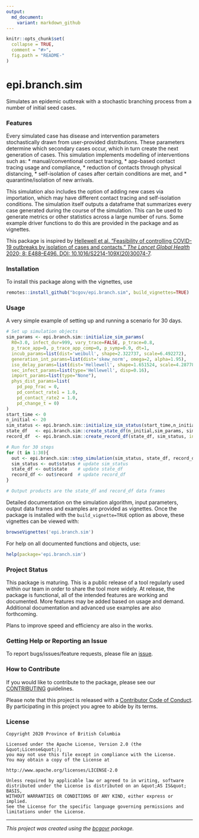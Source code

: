 ```yaml
---
output:
  md_document:
    variant: markdown_github
---
```


```r
knitr::opts_chunk$set(
  collapse = TRUE,
  comment = "#>",
  fig.path = "README-"
)
```

# epi.branch.sim

Simulates an epidemic outbreak with a stochastic branching process from a number of initial seed cases. 

### Features

Every simulated case has disease and intervention parameters stochastically drawn from user-provided distributions. These parameters determine which secondary cases occur, which in turn create the next generation of cases. This simulation implements modelling of interventions such as:
* manual/conventional contact tracing, 
* app-based contact tracing usage and compliance, 
* reduction of contacts through physical distancing,
* self-isolation of cases after certain conditions are met, and
* quarantine/isolation of new arrivals.

This simulation also includes the option of adding new cases via importation, which may have different contact tracing and self-isolation conditions. The simulation itself outputs a dataframe that summarizes every case generated during the course of the simulation. This can be used to generate metrics or other statistics across a large number of runs. Some example driver functions to do this are provided in the package and as vignettes.

This package is inspired by [Hellewell et al. "Feasibility of controlling COVID-19 outbreaks by isolation of cases and contacts." *The Lancet Global Health* 2020; 8: E488–E496. DOI: 10.1016/S2214-109X(20)30074-7](https://doi.org/10.1016/S2214-109X(20)30074-7). 

### Installation

To install this package along with the vignettes, use

``` r
remotes::install_github("bcgov/epi.branch.sim", build_vignettes=TRUE)
```

### Usage

A very simple example of setting up and running a scenario for 30 days.

```r
# Set up simulation objects
sim_params <- epi.branch.sim::initialize_sim_params(
  R0=3.0, infect_dur=999, vary_trace=FALSE, p_trace=0.8, 
  p_trace_app=0, p_trace_app_comp=0, p_symp=0.9, dt=1,
  incub_params=list(dist='weibull', shape=2.322737, scale=6.492272),
  generation_int_params=list(dist='skew_norm', omega=2, alpha=1.95),
  iso_delay_params=list(dist='Hellewell', shape=1.651524, scale=4.287786),
  sec_infect_params=list(type='Hellewell', disp=0.16),
  import_params=list(type="None"), 
  phys_dist_params=list(
    pd_pop_frac = 0, 
    pd_contact_rate1 = 1.0,
    pd_contact_rate2 = 1.0,
    pd_change_t = 0)
)
start_time <- 0
n_initial <- 20
sim_status <- epi.branch.sim::initialize_sim_status(start_time,n_initial) 
state_df   <- epi.branch.sim::create_state_df(n_initial,sim_params, sim_status, initialize=TRUE)
record_df  <- epi.branch.sim::create_record_df(state_df, sim_status, initialize=TRUE)

# Run for 30 steps
for (t in 1:30){
  out <- epi.branch.sim::step_simulation(sim_status, state_df, record_df, sim_params)
  sim_status <- out$status # update sim_status
  state_df <- out$state    # update state_df
  record_df <- out$record  # update record_df
}

# Output products are the state_df and record_df data frames
```

Detailed documentation on the simulation algorithm, input parameters, output data frames and examples are provided as vignettes. Once the package is installed with the `build_vignette=TRUE` option as above, these vignettes can be viewed with:

```r
browseVignettes('epi.branch.sim')
```

For help on all documented functions and objects, use:
```r
help(package='epi.branch.sim')
```

### Project Status

This package is maturing. This is a public release of a tool regularly used within our team in order to share the tool more widely. At release, the package is functional, all of the intended features are working and documented. More features may be added based on usage and demand. Additional documentation and advanced use examples are also forthcoming.

Plans to improve speed and efficiency are also in the works.

### Getting Help or Reporting an Issue

To report bugs/issues/feature requests, please file an [issue](https://github.com/bcgov/epi.branch.sim/issues/).

### How to Contribute

If you would like to contribute to the package, please see our 
[CONTRIBUTING](CONTRIBUTING.md) guidelines.

Please note that this project is released with a [Contributor Code of Conduct](CODE_OF_CONDUCT.md). By participating in this project you agree to abide by its terms.

### License

```
Copyright 2020 Province of British Columbia

Licensed under the Apache License, Version 2.0 (the &quot;License&quot;);
you may not use this file except in compliance with the License.
You may obtain a copy of the License at

http://www.apache.org/licenses/LICENSE-2.0

Unless required by applicable law or agreed to in writing, software distributed under the License is distributed on an &quot;AS IS&quot; BASIS,
WITHOUT WARRANTIES OR CONDITIONS OF ANY KIND, either express or implied.
See the License for the specific language governing permissions and limitations under the License.
```

---
*This project was created using the [bcgovr](https://github.com/bcgov/bcgovr) package.* 

